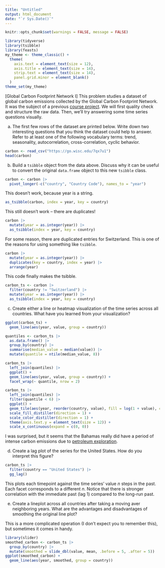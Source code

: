 ```yaml
---
title: "Untitled"
output: html_document
date: "`r Sys.Date()`"
---
```


```r
knitr::opts_chunk$set(warnings = FALSE, message = FALSE)
```

```r
library(tidyverse)
library(tsibble)
library(feasts)
my_theme <- theme_classic() +
  theme(
    axis.text = element_text(size = 12),
    axis.title = element_text(size = 14),
    strip.text = element_text(size = 14),
    panel.grid.minor = element_blank()
  )
theme_set(my_theme)
```

[Global Carbon Footprint Network I] This problem studies a dataset of global
carbon emissions collected by the Global Carbon Footprint Network. It was the
subject of a previous [course
project](https://observablehq.com/@wang2274/milestone-4-team-4). We will first
quality check and structure the raw data. Then, we'll try answering some time
series questions visually.

a. The first few rows of the dataset are printed below. Write down 
two interesting questions that you think the dataset could help to answer.
Refer to at least one of the following vocabulary terms: trend, seasonality,
autocorrelation, cross-correlation, cyclic behavior.
    
```r
carbon <- read_csv("https://go.wisc.edu/7qx7u1")
head(carbon)
```
  
b. Build a `tsibble` object from the data above. Discuss why it can be
useful to convert the original `data.frame` object to this new `tsibble`
class.

```r
carbon <- carbon |>
  pivot_longer(-c("country", "Country Code"), names_to = "year")
```

This doesn't work, because year is a string.
```r
as_tsibble(carbon, index = year, key = country)
```

This still doesn't work -- there are duplicates!
```r
carbon |>
  mutate(year = as.integer(year)) |>
  as_tsibble(index = year, key = country)
```

For some reason, there are duplicated entries for Switzerland. This is one of
the reasons for using something like `tsibble`.
```r
carbon |>
  mutate(year = as.integer(year)) |>
  duplicates(key = country, index = year) |>
  arrange(year)
```

This code finally makes the tsibble.
```r
carbon_ts <- carbon |>
  filter(country != "Switzerland") |>
  mutate(year = as.integer(year)) |>
  as_tsibble(index = year, key = country)
```

c. Create either a line or heatmap visualization of the time series across all
countries. What have you learned from your visualization?

```r
ggplot(carbon_ts) +
  geom_line(aes(year, value, group = country))

quantiles <- carbon_ts |>
  as.data.frame() |>
  group_by(country) |>
  summarise(median_value = median(value)) |>
  mutate(quantile = ntile(median_value, 8))

carbon_ts |>
  left_join(quantiles) |>
  ggplot() +
  geom_line(aes(year, value, group = country)) +
  facet_wrap(~ quantile, nrow = 2)
```

```r
carbon_ts |>
  left_join(quantiles) |>
  filter(quantile < 6) |>
  ggplot() +
  geom_tile(aes(year, reorder(country, value), fill = log(1 + value), col = log(1 + value))) +
  scale_fill_distiller(direction = 1) +
  scale_color_distiller(direction = 1) +
  theme(axis.text.y = element_text(size = 12)) +
  scale_x_continuous(expand = c(0, 0))
```

I was surprised, but it seems that the Bahamas really did have a period of
intense carbon emissions due to [petroleum exploration](https://doi.org/10.1017/S0010417517000184).

d. Create a lag plot of the series for the United States. How do you
interpret this figure?

```r
carbon_ts |>
  filter(country == "United States") |>
  gg_lag()
```

This plots each timepoint against the time series' value $n$ steps in the past.
Each facet corresponds to a different $n$. Notice that there is stronger
correlation with the immediate past (lag 1) compared to the long-run past.

e. Create a lineplot across all countries after taking a moving aver
neighboring years. What are the advantages and disadvantages of smoothing
the original line plot?

This is a more complicated operation (I don't expect you to remember this), but
sometimes it comes in handy.

```r
library(slider)
smoothed_carbon <- carbon_ts |>
  group_by(country) |>
  mutate(smoothed = slide_dbl(value, mean, .before = 5, .after = 5))
ggplot(smoothed_carbon) +
  geom_line(aes(year, smoothed, group = country))
```